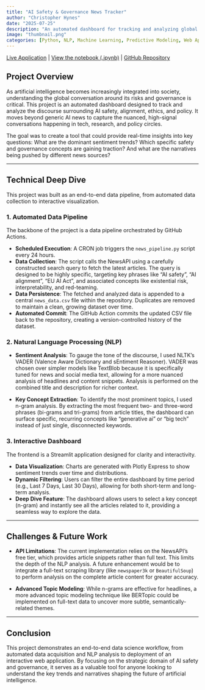 ```yaml
---
title: "AI Safety & Governance News Tracker"
author: "Christopher Hynes"
date: "2025-07-25"
description: "An automated dashboard for tracking and analyzing global discourse on AI safety, alignment, and policy, built with Python, Streamlit, and GitHub Actions."
image: "thumbnail.png"
categories: [Python, NLP, Machine Learning, Predictive Modeling, Web App]
---
```


<i class="fa-solid fa-arrow-up-right-from-square"></i> [Live Application](https://ai-news-dashboard.streamlit.app/) |
<i class="fa-solid fa-file-code"></i> [View the notebook (.ipynb)](notebook.ipynb) |
<i class="fa-brands fa-github"></i> [GitHub Repository](https://github.com/hynesc/ai-news-dashboard)

## Project Overview

As artificial intelligence becomes increasingly integrated into society, understanding the global conversation around its risks and governance is critical. This project is an automated dashboard designed to track and analyze the discourse surrounding AI safety, alignment, ethics, and policy. It moves beyond generic AI news to capture the nuanced, high-signal conversations happening in tech, research, and policy circles.

The goal was to create a tool that could provide real-time insights into key questions: What are the dominant sentiment trends? Which specific safety and governance concepts are gaining traction? And what are the narratives being pushed by different news sources?

---

## Technical Deep Dive

This project was built as an end-to-end data pipeline, from automated data collection to interactive visualization.

### 1. Automated Data Pipeline

The backbone of the project is a data pipeline orchestrated by GitHub Actions.

- **Scheduled Execution**: A CRON job triggers the `news_pipeline.py` script every 24 hours.
- **Data Collection**: The script calls the NewsAPI using a carefully constructed search query to fetch the latest articles. The query is designed to be highly specific, targeting key phrases like "AI safety", "AI alignment", "EU AI Act", and associated concepts like existential risk, interpretability, and red-teaming.
- **Data Persistence**: The fetched and analyzed data is appended to a central `news_data.csv` file within the repository. Duplicates are removed to maintain a clean, growing dataset over time.
- **Automated Commit**: The GitHub Action commits the updated CSV file back to the repository, creating a version-controlled history of the dataset.

### 2. Natural Language Processing (NLP)

- **Sentiment Analysis**: To gauge the tone of the discourse, I used NLTK’s VADER (Valence Aware Dictionary and sEntiment Reasoner). VADER was chosen over simpler models like TextBlob because it is specifically tuned for news and social media text, allowing for a more nuanced analysis of headlines and content snippets. Analysis is performed on the combined title and description for richer context.

- **Key Concept Extraction**: To identify the most prominent topics, I used n-gram analysis. By extracting the most frequent two- and three-word phrases (bi-grams and tri-grams) from article titles, the dashboard can surface specific, recurring concepts like "generative ai" or "big tech" instead of just single, disconnected keywords.

### 3. Interactive Dashboard

The frontend is a Streamlit application designed for clarity and interactivity.

- **Data Visualization**: Charts are generated with Plotly Express to show sentiment trends over time and distributions.
- **Dynamic Filtering**: Users can filter the entire dashboard by time period (e.g., Last 7 Days, Last 30 Days), allowing for both short-term and long-term analysis.
- **Deep Dive Feature**: The dashboard allows users to select a key concept (n-gram) and instantly see all the articles related to it, providing a seamless way to explore the data.

---

## Challenges & Future Work

- **API Limitations**: The current implementation relies on the NewsAPI’s free tier, which provides article snippets rather than full text. This limits the depth of the NLP analysis. A future enhancement would be to integrate a full-text scraping library (like `newspaper3k` or `BeautifulSoup`) to perform analysis on the complete article content for greater accuracy.

- **Advanced Topic Modeling**: While n-grams are effective for headlines, a more advanced topic modeling technique like BERTopic could be implemented on full-text data to uncover more subtle, semantically-related themes.

---

## Conclusion

This project demonstrates an end-to-end data science workflow, from automated data acquisition and NLP analysis to deployment of an interactive web application. By focusing on the strategic domain of AI safety and governance, it serves as a valuable tool for anyone looking to understand the key trends and narratives shaping the future of artificial intelligence.
